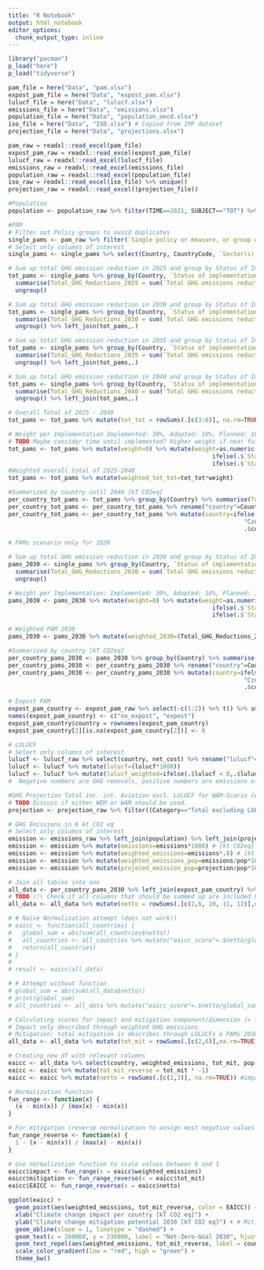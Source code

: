```yaml
---
title: "R Notebook"
output: html_notebook
editor_options: 
  chunk_output_type: inline
---
```


```r
library("pacman")
p_load("here")
p_load("tidyverse")
```


```r
pam_file = here("Data", "pam.xlsx")
expost_pam_file = here("Data", "expost_pam.xlsx")
lulucf_file = here("Data", "lulucf.xlsx")
emissions_file = here("Data", "emissions.xlsx")
population_file = here("Data", "population_oecd.xlsx")
iso_file = here("Data", "ISO.xlsx") # Copied from IMF dataset
projection_file = here("Data", "projections.xlsx")

```

```r
pam_raw = readxl::read_excel(pam_file)
expost_pam_raw = readxl::read_excel(expost_pam_file)
lulucf_raw = readxl::read_excel(lulucf_file)
emissions_raw = readxl::read_excel(emissions_file)
population_raw = readxl::read_excel(population_file)
iso_raw = readxl::read_excel(iso_file) %>% unique()
projection_raw = readxl::read_excel((projection_file))

```


```r
#Population
population <- population_raw %>% filter(TIME==2021, SUBJECT=="TOT") %>% rename("ISO3"=LOCATION, "pop"=Value) %>% left_join(iso_raw) %>% select(ISO2, pop) %>% mutate(pop=pop*10**6)
```


```r
#PAM
# Filter out Policy groups to avoid duplicates
single_pams <- pam_raw %>% filter(`Single policy or measure, or group of measures`=="Single")
# Select only columns of interest
single_pams <- single_pams %>% select(Country, CountryCode, `Sector(s) affected`, `Status of implementation`, `Implementation period start`, `Implementation period finish`, c(32:47))

# Sum up total GHG emission reduction in 2025 and group by Status of Implementation (Implemented, Planned, Adopted, Expired, NA)
tot_pams <- single_pams %>% group_by(Country, `Status of implementation`) %>%
  summarise(Total_GHG_Reductions_2025 = sum(`Total GHG emissions reductions in 2025 (kt CO2eq/y)`, na.rm = TRUE)) %>%
  ungroup()

# Sum up total GHG emission reduction in 2030 and group by Status of Implementation (Implemented, Planned, Adopted, Expired, NA)
tot_pams <- single_pams %>% group_by(Country, `Status of implementation`) %>%
  summarise(Total_GHG_Reductions_2030 = sum(`Total GHG emissions reductions in 2030 (kt CO2eq/y)`, na.rm = TRUE)) %>%
  ungroup() %>% left_join(tot_pams,.)

# Sum up total GHG emission reduction in 2035 and group by Status of Implementation (Implemented, Planned, Adopted, Expired, NA)
tot_pams <- single_pams %>% group_by(Country, `Status of implementation`) %>%
  summarise(Total_GHG_Reductions_2035 = sum(`Total GHG emissions reductions in 2035 (kt CO2eq/y)`, na.rm = TRUE)) %>%
  ungroup() %>% left_join(tot_pams,.)

# Sum up total GHG emission reduction in 2040 and group by Status of Implementation (Implemented, Planned, Adopted, Expired, NA)
tot_pams <- single_pams %>% group_by(Country, `Status of implementation`) %>%
  summarise(Total_GHG_Reductions_2040 = sum(`Total GHG emissions reductions in 2040 (kt CO2eq/y)`, na.rm = TRUE)) %>%
  ungroup() %>% left_join(tot_pams,.)

# Overall Total of 2025 - 2040
tot_pams <- tot_pams %>% mutate(tot_tot = rowSums(.[c(3:6)], na.rm=TRUE))

# Weight per Implementation Implemented: 30%, Adopted: 10%, Planned: 10%, Expired & NA: 0% -> overall PAM contribution to mitigation effort/potential: 50% 
# TODO Maybe consider time until implemented? Higher weight if near future?
tot_pams <- tot_pams %>% mutate(weight=0) %>% mutate(weight=as.numeric(ifelse(.$`Status of implementation` == "Implemented", 0.3,
                                                          ifelse(.$`Status of implementation` == "Adopted", 0.1,
                                                          ifelse(.$`Status of implementation` == "Planned", 0.1, .$weight)))))
#Weighted overall total of 2025-2040
tot_pams <- tot_pams %>% mutate(weighted_tot_tot=tot_tot*weight)

#Summarized by country until 2040 [kT CO2eq]
per_country_tot_pams <- tot_pams %>% group_by(Country) %>% summarise(Total_Weighted_Reduction = sum(weighted_tot_tot, na.rm=TRUE)*-1) %>% ungroup() # multiply by -1 for GHG removal
per_country_tot_pams <- per_country_tot_pams %>% rename("country"=Country)
per_country_tot_pams <- per_country_tot_pams %>% mutate(country=ifelse(.$country=="Czech Republic",
                                                                   "Czechia",
                                                                   .$country))
```

```r
# PAMs scenario only for 2030

# Sum up total GHG emission reduction in 2030 and group by Status of Implementation (Implemented, Planned, Adopted, Expired, NA)
pams_2030 <- single_pams %>% group_by(Country, `Status of implementation`) %>%
  summarise(Total_GHG_Reductions_2030 = sum(`Total GHG emissions reductions in 2030 (kt CO2eq/y)`, na.rm = TRUE)) %>%
  ungroup()

# Weight per Implementation: Implemented: 30%, Adopted: 10%, Planned: 10%, Expired & NA: 0% -> overall PAM contribution to mitigation effort/potential: 50% 
pams_2030 <- pams_2030 %>% mutate(weight=0) %>% mutate(weight=as.numeric(ifelse(.$`Status of implementation` == "Implemented", 0.3,
                                                          ifelse(.$`Status of implementation` == "Adopted", 0.1,
                                                          ifelse(.$`Status of implementation` == "Planned", 0.1, .$weight)))))

# Weighted PAM 2030
pams_2030 <- pams_2030 %>% mutate(weighted_2030=(Total_GHG_Reductions_2030*weight))

#Summarized by country [kT CO2eq]
per_country_pams_2030 <- pams_2030 %>% group_by(Country) %>% summarise(Weighted_Reduction_2030 = sum(weighted_2030, na.rm=TRUE)*-1) %>% ungroup() # multiply by -1 for GHG removal
per_country_pams_2030 <- per_country_pams_2030 %>% rename("country"=Country)
per_country_pams_2030 <- per_country_pams_2030 %>% mutate(country=ifelse(.$country=="Czech Republic",
                                                                   "Czechia",
                                                                   .$country))

```


```r
# Expost PAM
expost_pam_country <- expost_pam_raw %>% select(-c(1:2)) %>% t() %>% as.data.frame() %>% select(c(2,4))
names(expost_pam_country) <- c("no_expost", "expost")
expost_pam_country$country = rownames(expost_pam_country)
expost_pam_country[2][is.na(expost_pam_country[2])] <- 0

```

```r
# LULUCF
# Select only columns of interest
lulucf <- lulucf_raw %>% select(country, net_cost) %>% rename("lulucf"=net_cost)
lulucf <- lulucf %>% mutate(lulucf=(lulucf*1000))
lulucf <- lulucf %>% mutate(lulucf_weighted=ifelse(.$lulucf < 0,.$lulucf*0.5,.$lulucf*0.2))
#  Negative numbers are GHG removals, positive numbers are emissions of GHG through LULUCFs
```

```r
#GHG Projection Total inc. int. Aviation excl. LULUCF for WAM-Scario (with additional measures)
# TODO Discuss if either WEM or WAM should be used. 
projection <- projection_raw %>% filter((Category=="Total excluding LULUCF (incl. Int. Aviation)") &  (Year==2021) & (Gas=="Total GHG emissions (ktCO2e)") & (Scenario=="WAM")) %>% rename("ISO2"=CountryCode) %>% left_join(iso_raw)  %>% rename("projection"="Final/Gap-filled")
```

```r
# GHG Emissions in K kt CO2 eq
# Select only columns of interest
emission <- emissions_raw %>% left_join(population) %>% left_join(projection) %>%  select(country, emissions, pop, projection)
emission <- emission %>% mutate(emissions=emissions*1000) # [kt CO2eq] K kt -> kt CO2 eq
emission <- emission %>% mutate(weighted_emissions=emissions*.8) # [kt CO2eq]
emission <- emission %>% mutate(weighted_emissions_pop=emissions/pop*1000*0.8) # [kt CO2eq per capita]
emission <- emission %>% mutate(projeced_emission_pop=projection/pop*1000) # TODO(?) [kt CO2eq per capita] /!\ NOT WEIGHTED /!\
```


```r
# Join all tables into one
all_data <- per_country_pams_2030 %>% left_join(expost_pam_country) %>% left_join(lulucf) %>% left_join(emission)
# TODO /!\ Check if all columns that should be summed up are included here /!\ 
all_data <- all_data %>% mutate(netto = rowSums(.[c(2,6, 10, 11, 12)],na.rm=TRUE))
```

```r
# # Naive Normalization attempt (does not work!)
# eaicc <- function(all_countries) {
#   global_sum = abs(sum(all_countries$netto))
#   all_countries <- all_countries %>% mutate("eaicc_score"=.$netto/global_sum)
#   return(all_countries)
# }
# 
# result <- eaicc(all_data)

# # Attempt without function
# global_sum = abs(sum(all_data$netto))
# print(global_sum)
# all_countries <- all_data %>% mutate("eaicc_score"=.$netto/global_sum)
```

```r
# Calculating scores for impact and mitigation component/dimension (> for later mapping)
# Impact only described through weighted GHG emissions 
# Mitigation: total mitigation is describes through LULUCFs & PAMs 2030 (minus the emissions through LULUCFs)
all_data <- all_data %>% mutate(tot_mit = rowSums(.[c(2,6)],na.rm=TRUE))

# Creating new df with relevant columns
eaicc <- all_data %>% select(country, weighted_emissions, tot_mit, pop)
eaicc <- eaicc %>% mutate(tot_mit_reverse = tot_mit * -1)
eaicc <- eaicc %>% mutate(netto = rowSums(.[c(2,3)], na.rm=TRUE)) #impact - mitigation

# Normalization function 
fun_range <- function(x) {
  (x - min(x)) / (max(x) - min(x))
}

# For mitigation (reverse normalization to assign most negative values to 1 = highest mitigation efforts)
fun_range_reverse <- function(x) {
  1 - (x - min(x)) / (max(x) - min(x))
}

# Use normalization function to scale values between 0 and 1
eaicc$impact <- fun_range(x = eaicc$weighted_emissions)
eaicc$mitigation <- fun_range_reverse(x = eaicc$tot_mit)
eaicc$EAICC <- fun_range_reverse(x = eaicc$netto)

```

```r
ggplot(eaicc) +
  geom_point(aes(weighted_emissions, tot_mit_reverse, color = EAICC)) +
  xlab("Climate change impact per country [kT CO2 eq]") +
  ylab("Climate change mitigation potential 2030 [kT CO2 eq]") + # Mitigation potential assuming LULUCFs to stay approximately constant
  geom_abline(slope = 1, linetype = "dashed") +
  geom_text(x = 260000, y = 230000, label = "Net-Zero-Goal 2030", hjust = -0.1, vjust = -0.1, size = 2, angle = 47) +
  geom_text_repel(aes(weighted_emissions, tot_mit_reverse, label = country), size = 1.5, force = 1, max.overlaps = 50) +
  scale_color_gradient(low = "red", high = "green") +
  theme_bw()
```

